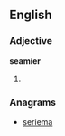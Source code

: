 ==English==

===Adjective===
'''seamier'''

# {{comparative of|[[seamy]]}}

===Anagrams===
* [[seriema#English|seriema]]